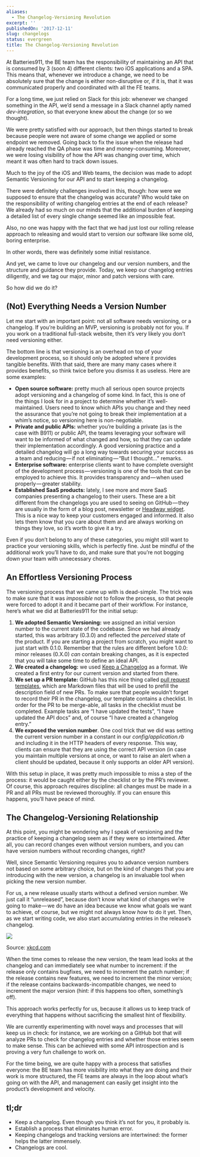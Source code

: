 ```yaml
---
aliases:
  - The Changelog-Versioning Revolution
excerpt: ''
publishedOn: '2017-12-11'
slug: changelogs
status: evergreen
title: The Changelog-Versioning Revolution
---
```

At Batteries911, the BE team has the responsibility of maintaining an API that is consumed by 3 (soon 4) different clients: two iOS applications and a SPA. This means that, whenever we introduce a change, we need to be absolutely sure that the change is either non-disruptive or, if it is, that it was communicated properly and coordinated with all the FE teams.

For a long time, we just relied on Slack for this job: whenever we changed something in the API, we’d send a message in a Slack channel aptly named _dev-integration_, so that everyone knew about the change (or so we thought).

We were pretty satisfied with our approach, but then things started to break because people were not aware of some change we applied or some endpoint we removed. Going back to fix the issue when the release had already reached the QA phase was time and money-consuming. Moreover, we were losing visibility of how the API was changing over time, which meant it was often hard to track down issues.

Much to the joy of the iOS and Web teams, the decision was made to adopt Semantic Versioning for our API and to start keeping a changelog.

There were definitely challenges involved in this, though: how were we supposed to ensure that the changelog was accurate? Who would take on the responsibility of writing changelog entries at the end of each release? We already had so much on our minds that the additional burden of keeping a detailed list of every single change seemed like an impossible feat.

Also, no one was happy with the fact that we had just lost our rolling release approach to releasing and would start to version our software like some old, boring enterprise.

In other words, there was definitely some initial resistance.

And yet, we came to love our changelog and our version numbers, and the structure and guidance they provide. Today, we keep our changelog entries diligently, and we tag our major, minor and patch versions with care.

So how did we do it?

## (Not) Everything Needs a Version Number

Let me start with an important point: not all software needs versioning, or a changelog. If you’re building an MVP, versioning is probably not for you. If you work on a traditional full-stack website, then it’s very likely you don’t need versioning either.

The bottom line is that versioning is an overhead on top of your development process, so it should only be adopted where it provides tangible benefits. With that said, there are many many cases where it provides benefits, so think twice before you dismiss it as useless. Here are some examples:

- **Open source software:** pretty much all serious open source projects adopt versioning and a changelog of some kind. In fact, this is one of the things I look for in a project to determine whether it’s well-maintained. Users need to know which APIs you change and they need the assurance that you’re not going to break their implementation at a whim’s notice, so versioning here is non-negotiable.
- **Private and public APIs:** whether you’re building a private (as is the case with B911) or public API, the teams leveraging your software will want to be informed of what changed and how, so that they can update their implementation accordingly. A good versioning practice and a detailed changelog will go a long way towards securing your success as a team and reducing — if not eliminating — “But I thought…” remarks.
- **Enterprise software:** enterprise clients want to have complete oversight of the development process — versioning is one of the tools that can be employed to achieve this. It provides transparency and — when used properly — greater stability.
- **Established SaaS products:** lately, I see more and more SaaS companies presenting a changelog to their users. These are a bit different from the changelogs you are used to seeing on GitHub — they are usually in the form of a blog post, newsletter or [Headway widget](https://headwayapp.co/). This is a nice way to keep your customers engaged and informed. It also lets them know that you care about them and are always working on things they love, so it’s worth to give it a try.

Even if you don’t belong to any of these categories, you might still want to practice your versioning skills, which is perfectly fine. Just be mindful of the additional work you’ll have to do, and make sure that you’re not bogging down your team with unnecessary chores.

## An Effortless Versioning Process

The versioning process that we came up with is dead-simple. The trick was to make sure that it was _impossible_ not to follow the process, so that people were forced to adopt it and it became part of their workflow. For instance, here’s what we did at Batteries911 for the initial setup:

1. **We adopted Semantic Versioning:** we assigned an initial version number to the current state of the codebase. Since we had already started, this was arbitrary (0.3.0) and reflected the _perceived_ state of the product. If you are starting a project from scratch, you might want to just start with 0.1.0. Remember that the rules are different before 1.0.0: minor releases (0.X.0) _can_ contain breaking changes, as it is expected that you will take some time to define an ideal API.
2. **We created a changelog:** we used [Keep a Changelog](http://keepachangelog.com/en/1.0.0/) as a format. We created a first entry for our current version and started from there.
3. **We set up a PR template:** GitHub has this nice thing called [pull request templates](https://help.github.com/articles/creating-a-pull-request-template-for-your-repository/), which are Markdown files that will be used to prefill the description field of new PRs. To make sure that people wouldn’t forget to record their PR in the changelog, our template contains a checklist. In order for the PR to be merge-able, all tasks in the checklist must be completed. Example tasks are “I have updated the tests”, “I have updated the API docs” and, of course “I have created a changelog entry.”
4. **We exposed the version number**. One cool trick that we did was setting the current version number in a constant in our _config/application.rb_ and including it in the HTTP headers of every response. This way, clients can ensure that they are using the correct API version (in case you maintain multiple versions at once, or want to raise an alert when a client should be updated, because it only supports an older API version).

With this setup in place, it was pretty much impossible to miss a step of the process: it would be caught either by the checklist or by the PR’s reviewer. Of course, this approach requires discipline: all changes must be made in a PR and all PRs must be reviewed thoroughly. If you can ensure this happens, you’ll have peace of mind.

## The Changelog-Versioning Relationship

At this point, you might be wondering why I speak of versioning and the practice of keeping a changelog seem as if they were so intertwined. After all, you can record changes even without version numbers, and you can have version numbers without recording changes, right?

Well, since Semantic Versioning requires you to advance version numbers not based on some arbitrary choice, but on the kind of changes that you are introducing with the new version, a changelog is an invaluable tool when picking the new version number.

For us, a new release usually starts without a defined version number. We just call it “unreleased”, because don’t know what kind of changes we’re going to make — we do have an idea because we know what goals we want to achieve, of course, but we might not always know _how_ to do it yet. Then, as we start writing code, we also start accumulating entries in the release’s changelog.

![](https://cdn-images-1.medium.com/max/800/1*RRAWy_etG4K1H-DSZ2W1fQ.png)

Source: [xkcd.com](https://xkcd.com/1296/)

When the time comes to release the new version, the team lead looks at the changelog and can immediately see what number to increment: if the release only contains bugfixes, we need to increment the patch number; if the release contains new features, we need to increment the minor version; if the release contains backwards-incompatible changes, we need to increment the major version (hint: if this happens too often, something’s off).

This approach works perfectly for us, because it allows us to keep track of everything that happens without sacrificing the smallest hint of flexibility.

We are currently experimenting with novel ways and processes that will keep us in check: for instance, we are working on a GitHub bot that will analyze PRs to check for changelog entries and whether those entries seem to make sense. This can be achieved with some API introspection and is proving a very fun challenge to work on.

For the time being, we are quite happy with a process that satisfies everyone: the BE team has more visibility into what they are doing and their work is more structured, the FE teams are always in the loop about what’s going on with the API, and management can easily get insight into the product’s development and velocity.

## tl;dr

- Keep a changelog. Even though you think it’s not for you, it probably is.
- Establish a process that eliminates human error.
- Keeping changelogs and tracking versions are intertwined: the former helps the latter immensely.
- Changelogs are cool.
